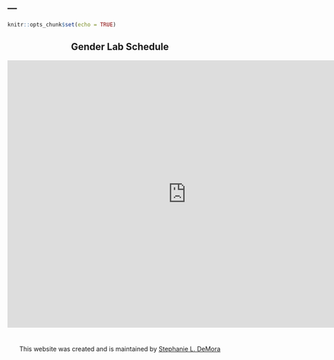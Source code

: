 ---
---

<link rel="stylesheet" href="styles.css" type="text/css">


```r
knitr::opts_chunk$set(echo = TRUE)
```

<center>

## Gender Lab Schedule

<div align="center"><iframe src="https://calendar.google.com/calendar/embed?src=ucrgenderlab%40gmail.com&ctz=America%2FLos_Angeles" style="border: 0" width="800" height="600" frameborder="0" scrolling="no"></iframe></div>



#

#

#

#

#

#

#

#

#

#

#

#

#

#

#

#

#

#

#

#

#

#

#

#

#


<center> 

This website was created and is maintained by [Stephanie L. DeMora](https://www.stephaniedemora.com/)

</center>